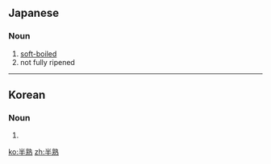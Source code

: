 ==Japanese==
{{ja-kanjitab|はん|じゅく|yomi=on}}

===Noun===
{{ja-noun|はんじゅく}}

# [[soft-boiled]]
# not fully ripened

----

==Korean==
{{ko-hanjatab}}

===Noun===
{{ko-noun|hangeul=반숙}}

# {{hanja form of|반숙|soft-boiled, half-done}}

[[ko:半熟]]
[[zh:半熟]]